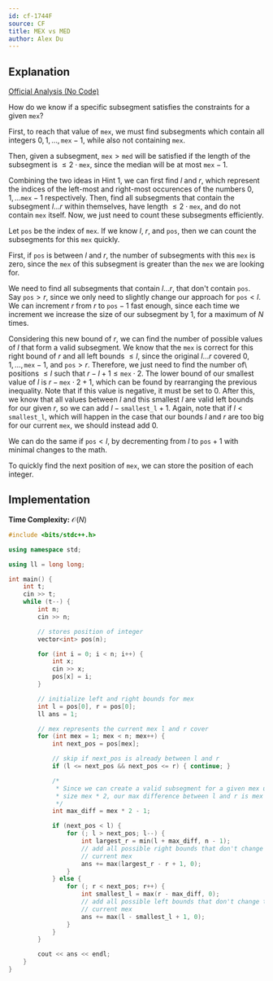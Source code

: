 ```yaml
---
id: cf-1744F
source: CF
title: MEX vs MED
author: Alex Du
---
```


## Explanation

[Official Analysis (No Code)](https://codeforces.com/blog/entry/108101)

<Spoiler title="Hint 1">

How do we know if a specific subsegment satisfies the constraints for a given
$\texttt{mex}$?

First, to reach that value of $\texttt{mex}$, we must find subsegments which contain all
integers $0, 1, \ldots, \texttt{mex}-1$, while also not containing $\texttt{mex}$.

Then, given a subsegment, $\texttt{mex} > \texttt{med}$ will be satisfied if the length of the
subsegment is $\leq 2 \cdot \texttt{mex}$, since the median will be at most $\texttt{mex}-1$.

</Spoiler>

<Spoiler title="Hint 2">

Combining the two ideas in Hint 1, we can first find $l$ and $r$, which represent the
indices of the left-most and right-most occurences of the numbers
$0, 1, \ldots \texttt{mex} - 1$ respectively. Then, find all subsegments that contain the
subsegment $l \ldots r$ within themselves, have length $\leq 2 \cdot \texttt{mex}$, and
do not contain $\texttt{mex}$ itself. Now, we just need to count these
subsegments efficiently.

</Spoiler>

<Spoiler title="Solution">

Let $\texttt{pos}$ be the index of $\texttt{mex}$. If we know $l$, $r$, and $\texttt{pos}$, then we can
count the subsegments for this $\texttt{mex}$ quickly.

First, if $\texttt{pos}$ is between $l$ and $r$, the number of subsegments with this
$\texttt{mex}$ is zero, since the $\texttt{mex}$ of this subsegment is greater than the $\texttt{mex}$ we
are looking for.

We need to find all subsegments that contain $l \ldots r$, that don't contain
$\texttt{pos}$. Say $\texttt{pos}>r$, since we only need to slightly change our approach for
$\texttt{pos} < l$. We can increment $r$ from $r$ to $\texttt{pos}-1$ fast enough, since each time
we increment we increase the size of our subsegment by $1$, for a maximum of $N$
times.

Considering this new bound of $r$, we can find the number of possible values of
$l$ that form a valid subsegment. We know that the $\texttt{mex}$ is correct for this
right bound of $r$ and all left bounds $\leq l$, since the original $l \ldots r$
covered $0, 1, \ldots, \texttt{mex} - 1$, and $\texttt{pos} > r$. Therefore, we just need to find
the number of\ positions $\leq l$ such that $r-l+1 \leq \texttt{mex} \cdot 2$. The lower
bound of our smallest value of $l$ is $r-\texttt{mex} \cdot 2 + 1$, which can be found by
rearranging the previous inequality. Note that if this value is negative, it
must be set to $0$. After this, we know that all values between $l$ and this
smallest $l$ are valid left bounds for our given $r$, so we can add
$l-\texttt{smallest\_l} + 1$. Again, note that if $l < \texttt{smallest\_l}$, which will happen in
the case that our bounds $l$ and $r$ are too big for our current $\texttt{mex}$, we should instead add $0$.

We can do the same if $\texttt{pos} < l$, by decrementing from $l$ to $\texttt{pos}+1$ with minimal
changes to the math.

To quickly find the next position of $\texttt{mex}$, we can store the position of each integer.


## Implementation

**Time Complexity:** $\mathcal{O}(N)$


<LanguageSection>

<CPPSection>

```cpp
#include <bits/stdc++.h>

using namespace std;

using ll = long long;

int main() {
	int t;
	cin >> t;
	while (t--) {
		int n;
		cin >> n;

		// stores position of integer
		vector<int> pos(n);

		for (int i = 0; i < n; i++) {
			int x;
			cin >> x;
			pos[x] = i;
		}

		// initialize left and right bounds for mex
		int l = pos[0], r = pos[0];
		ll ans = 1;

		// mex represents the current mex l and r cover
		for (int mex = 1; mex < n; mex++) {
			int next_pos = pos[mex];

			// skip if next_pos is already between l and r
			if (l <= next_pos && next_pos <= r) { continue; }

			/*
			 * Since we can create a valid subsegment for a given mex up until
			 * size mex * 2, our max difference between l and r is mex * 2 - 1.
			 */
			int max_diff = mex * 2 - 1;

			if (next_pos < l) {
				for (; l > next_pos; l--) {
					int largest_r = min(l + max_diff, n - 1);
					// add all possible right bounds that don't change the
					// current mex
					ans += max(largest_r - r + 1, 0);
				}
			} else {
				for (; r < next_pos; r++) {
					int smallest_l = max(r - max_diff, 0);
					// add all possible left bounds that don't change the
					// current mex
					ans += max(l - smallest_l + 1, 0);
				}
			}
		}

		cout << ans << endl;
	}
}
```

</CPPSection>

</LanguageSection>

</Spoiler>
